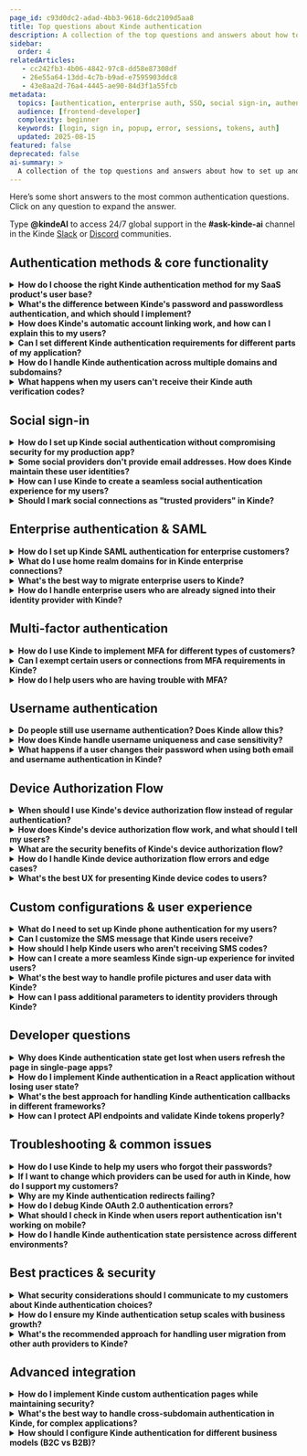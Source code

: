 ```yaml
---
page_id: c93d0dc2-adad-4bb3-9618-6dc2109d5aa8
title: Top questions about Kinde authentication
description: A collection of the top questions and answers about how to set up and configure Kinde authentication for your user's needs.
sidebar:
  order: 4
relatedArticles: 
   - cc242fb3-4b06-4842-97c8-dd58e87308df
   - 26e55a64-13dd-4c7b-b9ad-e7595903ddc8
   - 43e8aa2d-76a4-4445-ae90-84d3f1a55fcb
metadata:
  topics: [authentication, enterprise auth, SSO, social sign-in, authentication issues, user access control, user access, user authentication]
  audience: [frontend-developer]
  complexity: beginner
  keywords: [login, sign in, popup, error, sessions, tokens, auth]
  updated: 2025-08-15
featured: false
deprecated: false
ai-summary: >
  A collection of the top questions and answers about how to set up and configure Kinde authentication for your user's needs.
---
```


Here’s some short answers to the most common authentication questions. Click on any question to expand the answer.

<Aside title=”Ask the docs”>

Type **@kindeAI** to access 24/7 global support in the **#ask-kinde-ai** channel in the Kinde [Slack](https://join.slack.com/t/thekindecommunity/shared_invite/zt-1vyq8qilj-jFH5V27jfFnHk~BuBSU0ZA) or [Discord](https://discord.gg/KdkCXRNTFn) communities.

</Aside>

## Authentication methods & core functionality

<details>
<summary><strong>How do I choose the right Kinde authentication method for my SaaS product's user base?</strong></summary>
<br></br>
Think about who you're building for and what they're used to. If you're targeting developers, they'll probably expect GitHub or GitLab sign-in options. Building something for everyday consumers? Google and Apple sign-in will feel familiar and remove friction. Got enterprise customers? They'll likely need SAML or Microsoft Entra ID to keep their IT teams happy. Here's the thing - you don't need to figure it all out upfront. Start simple with email authentication and add more options as you grow. Your web app and mobile app can even have different auth requirements if that makes sense for your users.
[Learn more about authentication methods](/authenticate/about-auth/about-authentication/)
</details>

<details>
<summary><strong>What's the difference between Kinde's password and passwordless authentication, and which should I implement?</strong></summary>
<br></br>
With passwords, your users create and remember their own passwords (we enforce 8+ characters and block common ones). With passwordless, we send them a one-time code via email or SMS instead. Passwordless is genuinely more secure - no passwords to store, steal, or forget, and codes expire after 2 hours. Just know you can't mix both methods for the same app - it's one or the other. If you're building something mobile-first or want to reduce support tickets about forgotten passwords, passwordless is your friend.
[Password authentication guide](/authenticate/authentication-methods/password-authentication/) | [Passwordless authentication guide](/authenticate/authentication-methods/passwordless-authentication/)
</details>

<details>
<summary><strong>How does Kinde's automatic account linking work, and how can I explain this to my users?</strong></summary>
<br></br>
Here's something cool that'll make your users' lives easier - we automatically connect accounts when someone uses the same verified email across different sign-in methods. So if someone first signs up with Google, then later tries to create an account with Slack using the same email, we'll link them together automatically. No duplicate accounts, no confusion. They can sign in with either method to access the same account. Just tell your users that once they verify their email with any method, all their sign-in options with that email will work seamlessly together.
[Learn about identity and verification](/authenticate/about-auth/identity-and-verification/)
</details>

<details>
<summary><strong>Can I set different Kinde authentication requirements for different parts of my application?</strong></summary>
<br></br>
Absolutely! This is one of those features that sounds complicated but actually makes total sense. Set up your baseline authentication methods at the environment level, then customize per application or organization as needed. Maybe your main web app uses social sign-in to keep things simple, while your mobile app needs phone authentication, or you want business customers to use MFA while keeping consumer sign-up super easy. It's all about matching the auth experience to what makes sense for each user group.
[Configure authentication options](/authenticate/authentication-methods/set-up-user-authentication/)
</details>

<details>
<summary><strong>How do I handle Kinde authentication across multiple domains and subdomains?</strong></summary>
<br></br>
We've got this covered with multi-domain authentication. Think about how Google lets you stay signed in whether you're on Gmail, Calendar, or Drive - same idea. Users can hop between `website.yourapp.com`, `app.yourapp.com`, `docs.yourapp.com` and stay authenticated. The trick is using `prompt=none` in your auth URL, which invisibly checks for an existing session. If they're already signed in elsewhere, it's seamless. If not, they'll get prompted to sign in again.
[About Kinde authentication](/authenticate/about-auth/about-authentication/)
</details>

<details>
<summary><strong>What happens when my users can't receive their Kinde auth verification codes?</strong></summary>
<br></br>
First things first - tell them to check their spam folder. Seriously, this fixes it most of the time because email providers can be overly protective. For SMS codes, make sure they've got decent cell reception. If they're taking too long (codes expire after 2 hours), they'll need to request a fresh one. And if you're using SMS auth, double-check that your Twilio setup is working properly - that's usually where things go sideways.
[Passwordless authentication troubleshooting](/authenticate/authentication-methods/passwordless-authentication/)
</details>

## Social sign-in

<details>
<summary><strong>How do I set up Kinde social authentication without compromising security for my production app?</strong></summary>
<br></br>
Before you go live, you absolutely must swap out Kinde's default social credentials with your own. We let you use ours for testing, but keeping them in production is asking for trouble - security risks, performance issues, and you'll be stuck if you ever want to switch providers. Create your own apps with Google, GitHub, Apple, whatever you're using, grab your Client ID and Client Secret, and put them into Kinde's social connection settings. Don't forget to add your custom domain callbacks if you're using those.
[Add and manage social connections](/authenticate/social-sign-in/add-social-sign-in/)
</details>

<details>
<summary><strong>Some social providers don't provide email addresses. How does Kinde maintain these user identities?</strong></summary>
<br></br>
Some social providers (looking at you, X/Twitter and Apple) don't always hand over email addresses, but we need them for security things like password resets. When this happens, we'll ask your users for an email address just once during their first sign-up. After that one-time thing, they can sign in with their social account without any hassle. It's a small bump in the road that keeps everyone secure.
[X social sign-in](/authenticate/social-sign-in/twitter/) | [Apple social sign-in](/authenticate/social-sign-in/apple/)
</details>

<details>
<summary><strong>How can I use Kinde to create a seamless social authentication experience for my users?</strong></summary>
<br></br>
If you're going all-in on social auth (no email/password fallbacks), you can create a pretty slick experience. Users click your sign-in button and boom - straight to Google's or Apple's account picker. Set up custom authentication pages and use the `connectionId` parameter to skip our initial screens entirely. The only catch? We'll still handle verification and MFA screens because, well, security matters and we're good at it.
[Custom authentication pages](/authenticate/custom-configurations/custom-authentication-pages/)
</details>

<details>
<summary><strong>Should I mark social connections as "trusted providers" in Kinde?</strong></summary>
<br></br>
Generally, no - leave this off for better security. "Trusted provider" means we'll take their word that emails are verified, but here's the thing: people change email addresses, and social providers don't always keep up. Only flip this switch if you're 100% certain the provider maintains verified, current email addresses. When in doubt, err on the side of caution.
[Social connections configuration](/authenticate/social-sign-in/add-social-sign-in/)
</details>

## Enterprise authentication & SAML

<details>
<summary><strong>How do I set up Kinde SAML authentication for enterprise customers?</strong></summary>
<br></br>
SAML setup is where things get a bit technical, but stick with us. Kinde acts as the service provider while your enterprise customer brings their own identity provider (Google Workspace, Microsoft Entra ID, Cloudflare, whatever they're using). You'll create an enterprise connection in Kinde, make up a unique Entity ID (just a random string like "870sa9fbasfasdas23aghkhc12zasfnasd"), and get their IdP metadata URL. They'll need to add your ACS URL to their setup. Pro tip: generate certificate and private key pairs for extra security, and always test in a sandbox environment first.
[Custom SAML setup](/authenticate/enterprise-connections/custom-saml/)
</details>

<details>
<summary><strong>What do I use home realm domains for in Kinde enterprise connections?</strong></summary>
<br></br>
Home realm domains are basically a shortcut that makes enterprise sign-in smoother. When you set `bigcorp.com` as a home realm domain, anyone with a "@bigcorp.com" email gets automatically routed to their company's sign-in flow - no extra clicks needed. Just remember that each domain can only be used once across all your connections, so no sharing. Oh, and the SSO button disappears by default when you use this (though you can bring it back if needed).
[Microsoft Entra ID setup](/authenticate/enterprise-connections/azure/)
</details>

<details>
<summary><strong>What's the best way to migrate enterprise users to Kinde?</strong></summary>
<br></br>
Get your enterprise connections set up in Kinde first - SAML, Entra ID, whatever they're using. Then when you import their user data (via CSV or JSON), we'll automatically match everyone to the right connection based on their email addresses. This means their sign-in experience stays exactly the same - they won't even notice you've switched to Kinde behind the scenes. Import their roles and permissions too if you've got them.
[Migrate to Kinde](/get-started/switch-to-kinde/switch-to-kinde-for-user-authentication/)
</details>

<details>
<summary><strong>How do I handle enterprise users who are already signed into their identity provider with Kinde?</strong></summary>
<br></br>
When enterprise users sign out of your app, they're only signing out of Kinde, not their company's identity provider (like Entra ID). This is totally normal for federated auth - it's how most enterprise setups work. If your customer really needs full sign-out from both systems, you'll need to build additional logout flows, but honestly, most companies prefer it this way.
[Entra ID SAML connection](/authenticate/enterprise-connections/entra-id-saml/)
</details>

## Multi-factor authentication

<details>
<summary><strong>How do I use Kinde to implement MFA for different types of customers?</strong></summary>
<br></br>
MFA is one of those things where one size definitely doesn't fit all. You can set it up for everyone (environment level) or get granular with specific customer segments (organization level). Finance and government customers? They'll probably want mandatory MFA. Consumer-facing app? Maybe make it optional so you don't scare people away. We support email codes, SMS codes, and authenticator apps as second factors. Just don't use the same method twice - as in don't make email the primary and secondary auth method. That could be confusing.
[Enable multi-factor authentication](/authenticate/multi-factor-auth/enable-multi-factor-authentication/)
</details>

<details>
<summary><strong>Can I exempt certain users or connections from MFA requirements in Kinde?</strong></summary>
<br></br>
Yep, you've got options here. You can exempt specific roles (maybe only admins need MFA) or exempt enterprise connections where MFA is already handled by their company's identity provider. Nobody wants double MFA - that's just annoying. Set these exemptions at the organization level, and if someone has a mix of exempt and non-exempt roles, MFA kicks in by default (better safe than sorry).
[Set MFA per organization](/authenticate/multi-factor-auth/mfa-per-org/)
</details>

<details>
<summary><strong>How do I help users who are having trouble with MFA?</strong></summary>
<br></br>
Make the instructions super clear for each method you support. For authenticator apps, walk them through the QR code scanning and emphasize saving those backup codes (they will lose them otherwise). For SMS, double-check they're entering phone numbers correctly with country codes. For email codes, spam folder check again. Always give users a way to contact you when they get locked out - it happens to the best of us. You can also [reset MFA for a user](/manage-users/access-control/reset-multi-factor-authentication-for-a-user/).
[Multi-factor authentication guide](/authenticate/multi-factor-auth/enable-multi-factor-authentication/)
</details>

## Username authentication

<details>
<summary><strong>Do people still use username authentication? Does Kinde allow this?</strong></summary>
<br></br>
Absolutely Kinde supports this. Username auth is perfect when you want to give users more personality in their sign-in experience or when your app has that community vibe (think gaming platforms or developer tools). They'll still need to verify their email once for security (we're not animals), but after that they can sign in with their chosen username. Works with both password and passwordless methods, so you've got flexibility there.
[Username authentication guide](/authenticate/authentication-methods/username-authentication/)
</details>

<details>
<summary><strong>How does Kinde handle username uniqueness and case sensitivity?</strong></summary>
<br></br>
We treat usernames as case-insensitive because life's too short for "BuilderBob" vs "builderbob" authentication headaches. Users can still make their aesthetic choices like "RosyRose" or "DevDan" for display, but behind the scenes we're not picky about capitalization. This prevents fraud attempts and those frustrating "username not found" moments when someone forgets their exact capitalization.
[Username authentication details](/authenticate/authentication-methods/username-authentication/)
</details>

<details>
<summary><strong>What happens if a user changes their password when using both email and username authentication in Kinde?</strong></summary>
<br></br>
Both methods share the same password! If someone can sign in with both their email and username, changing the password for one affects both. It keeps things simple for users (one password to remember) and prevents the confusion of having different passwords for the same account. We think this makes way more sense than forcing people to juggle multiple credentials.
[Username authentication configuration](/authenticate/authentication-methods/username-authentication/)
</details>

## Device Authorization Flow

<details>
<summary><strong>When should I use Kinde's device authorization flow instead of regular authentication?</strong></summary>
<br></br>
Device authorization flow is perfect for situations where typing is a nightmare - think smart TVs, gaming consoles, IoT devices, or anything without a proper keyboard. Instead of watching users struggle with TV remote controls to spell out "MyComplexPassword123!", the device shows them a simple code to enter on their phone or laptop where typing doesn't suck. It's basically Netflix's approach: the TV shows a code, you enter it on your phone, boom - you're authenticated. Much better user experience, way more secure. 
[Device Authorization Flow](/authenticate/device-authorization-flow/overview/).
</details>

<details>
<summary><strong>How does Kinde's device authorization flow work, and what should I tell my users?</strong></summary>
<br></br>
Here's the flow: your device (let's say a smart TV app) requests a device code from Kinde, then shows users a simple code and a URL like "Go to `yourapp.com/device` and enter code: ABC123". Users grab their phone, visit that URL, sign in normally (with all their usual auth methods available), enter the code, and authorize the device. Meanwhile, your TV app is polling our servers asking "Are they done yet? Are they done yet?" until we give it the green light with tokens. The whole thing happens in parallel - no hanging around waiting.
[Device Authorization Flow](/authenticate/device-authorization-flow/overview/)
</details>

<details>
<summary><strong>What are the security benefits of Kinde's device authorization flow?</strong></summary>
<br></br>
It keeps credentials off devices you don't control, which is huge for security. Users never enter their actual passwords on the TV, CLI, or IoT device - they authenticate on their trusted phone or laptop instead. Plus, they get access to all their usual security features like MFA, social sign-in, and password managers. The codes expire quickly, we rate-limit the polling to prevent abuse, and users always see a proper consent screen before authorizing access. It's basically taking the most secure part of OAuth (browser-based auth) and making it work for devices that can't do browsers. 
[About authentication methods](/authenticate/about-auth/authentication-methods/)
</details>

<details>
<summary><strong>How do I handle Kinde device authorization flow errors and edge cases?</strong></summary>
<br></br>
The main errors you'll see are `authorization_pending` (user hasn't finished yet - keep polling), `slow_down` (you're polling too aggressively - back off), and `expired_token` (codes expired - start over). Handle these gracefully in your app rather than crashing. Users might also get confused about which device they're supposed to use for what, so make your instructions crystal clear. And remember, some users will start the process but never finish it - that's normal, just clean up expired sessions.
[OAuth token validation and errors](/build/tokens/token-validation-errors/)
</details>

<details>
<summary><strong>What's the best UX for presenting Kinde device codes to users?</strong></summary>
<br></br>
Keep it simple and obvious. Show the code clearly (big, readable font), include the full URL they need to visit, and consider showing both a QR code and the manual entry option. Don't overwhelm them with too much text - just "Go to `yourapp.com/device` on your phone and enter: ABC123" works perfectly. If you can, show some kind of progress indicator so they know the app is waiting for them to complete the process. And please, test this with actual humans - what seems obvious to developers often isn't to regular users.
</details>

## Custom configurations & user experience

<details>
<summary><strong>What do I need to set up Kinde phone authentication for my users?</strong></summary>
<br></br>
You'll need a paid Twilio business account - this isn't something we can handle for free because SMS costs money. Before you dive in, check if you need 10DLC registration (10 Digit Long Code) for your region - it's required in some places for business messaging. Read up on Twilio's A2P (Application to Person) messaging guidelines too. Once you've got that sorted, plug your Twilio details into Kinde, pick between using their messaging service (better for global apps) or a specific phone number, and set your default country.
[Set up phone authentication](/authenticate/authentication-methods/phone-authentication/)
</details>

<details>
<summary><strong>Can I customize the SMS message that Kinde users receive?</strong></summary>
<br></br>
Nope, and here's why - we use a standard format that meets security best practices and works across different languages. The message looks like: "123456 is your one-time code to sign in to [xxxx@login.xxx.au](mailto:xxxx@login.xxx.au) #123456". That weird duplication at the end? It's for security. We know it might not match your brand perfectly, but it keeps everyone safe and compliant.
[Phone authentication details](/authenticate/authentication-methods/phone-authentication/)
</details>

<details>
<summary><strong>How should I help Kinde users who aren't receiving SMS codes?</strong></summary>
<br></br>
Start with the basics - did they enter their phone number correctly with the right country code? Do they have cell reception? Are they in a country where SMS might be restricted? Then check your end - is your Twilio account funded and configured properly? SMS delivery can be finicky, especially internationally, so having backup contact methods is always smart.
[Phone authentication setup](/authenticate/authentication-methods/phone-authentication/)
</details>

<details>
<summary><strong>How can I create a more seamless Kinde sign-up experience for invited users?</strong></summary>
<br></br>
Use the `login_hint` parameter to pre-fill email fields when you know who's trying to sign in - it's like having their name already on the guest list. You can also create a unified experience where users don't have to choose between "sign up" or "sign in" (because honestly, who remembers if they've been here before?). Skip asking for first and last names if you want to keep things really minimal. Every little bit of friction you remove makes a difference.
[Pre-populate user identity](/authenticate/custom-configurations/prepopulate-identity-sign-in/) | [Manage authentication experience](/authenticate/custom-configurations/authentication-experience/)
</details>

<details>
<summary><strong>What's the best way to handle profile pictures and user data with Kinde?</strong></summary>
<br></br>
We automatically grab profile pictures from email providers like Google and use Gravatar as backup when pictures are missing. If you'd rather handle profile pics your own way or just hate blank avatars, you can switch off the Gravatar fallback. Fair warning: Apple is pretty stingy with user data - they don't pass through avatars or much profile info, so don't expect much there.
[Authentication experience customization](/authenticate/custom-configurations/authentication-experience/)
</details>

<details>
<summary><strong>How can I pass additional parameters to identity providers through Kinde?</strong></summary>
<br></br>
Upstream parameters let you send extra data during authentication - either the same value every time (static) or something unique per user (dynamic). Common use case: passing `login_hint` to pre-fill sign-in forms or enabling those handy account switchers you see on Google. Each provider supports different parameters (check their docs), and you can even rename parameters using aliases if your IdP is picky about naming.
[Pass parameters to identity providers](/authenticate/auth-guides/pass-params-idp/)
</details>

## Developer questions

<details>
<summary><strong>Why does Kinde authentication state get lost when users refresh the page in single-page apps?</strong></summary>
<br></br>
We store tokens in memory for security - it protects against both CSRF and XSS attacks, which is definitely worth the trade-off. But yeah, it means page refreshes wipe the tokens. The best fix? Use our Custom Domains feature, which lets us set secure httpOnly cookies on your domain. For local development, there's an escape hatch called `is_dangerously_use_local_storage`, but seriously, don't use that in production - the name isn't kidding about the danger part.
[JavaScript SDK guide](m/developer-tools/sdks/frontend/javascript-sdk/) | [React SDK guide](/developer-tools/sdks/frontend/react-sdk/)
</details>

<details>
<summary><strong>How do I implement Kinde authentication in a React application without losing user state?</strong></summary>
<br></br>
Wrap your app in the KindeProvider - it's your new best friend for managing auth state. Use hooks like `useKindeAuth()` to check if someone's signed in, and always check the `isLoading` state before making decisions (nobody likes flickering UI). For production, definitely set up custom domains so you can use secure cookies. Handle your post-auth redirects properly, and your users will never know how complex this stuff really is under the hood.
[React SDK implementation](/developer-tools/sdks/frontend/react-sdk/)
</details>

<details>
<summary><strong>What's the best approach for handling Kinde authentication callbacks in different frameworks?</strong></summary>
<br></br>
Each framework has its own quirks. Next.js App Router wants `app/api/auth/[kindeAuth]/route.js`, Pages Router prefers `pages/api/auth/[...kindeAuth].js`, and vanilla JavaScript means you're handling the OAuth dance yourself. Always make sure your callback URLs match what you've configured in Kinde (case-sensitive, protocol-specific). Use our SDK callback handlers instead of rolling your own - we've already dealt with all the edge cases.
[Next.js App Router SDK](/developer-tools/sdks/backend/nextjs-sdk/) | [Using Kinde without SDK](/developer-tools/about/using-kinde-without-an-sdk/)
</details>

<details>
<summary><strong>How can I protect API endpoints and validate Kinde tokens properly?</strong></summary>
<br></br>
Use our backend SDKs or validate JWT tokens manually - either works, but the SDKs handle the fiddly bits for you. The `getToken()` method gives you bearer tokens for API calls. On your backend, always check the token's audience claim matches your API and verify it hasn't expired. And please, never put client secrets in frontend code - that's like leaving your house key under the doormat.
[TypeScript SDK guide](/developer-tools/sdks/backend/typescript-sdk/)
</details>

## Troubleshooting & common issues

<details>
<summary><strong>How do I use Kinde to help my users who forgot their passwords?</strong></summary>
<br></br>
Users can hit "forgot password" on the sign-in screen and we'll send them a one-time code via email to reset it. As an admin, you can also trigger password resets through the Kinde dashboard or API (as long as they have a verified email). There's also the option to set a temporary password for them, but you'll need to send it through your own channels - we won't email passwords directly because that's not secure.
[Password reset procedures](/authenticate/authentication-methods/password-authentication/)
</details>

<details>
<summary><strong>If I want to change which providers can be used for auth in Kinde, how do I support my customers?</strong></summary>
<br></br>
If users were relying on a social or enterprise connection that got removed or changed, they're stuck until you fix it. Before deleting any connection, make sure nobody's using it for auth. If you need to switch providers, set up the new one first, then help users transition by linking their accounts or setting up alternative auth methods. Always have a backup plan.
[Manage social connections](/authenticate/social-sign-in/add-social-sign-in/)
</details>

<details>
<summary><strong>Why are my Kinde authentication redirects failing?</strong></summary>
<br></br>
Nine times out of ten, it's a URL mismatch. Your callback URLs in Kinde need to match exactly what's in your app code and any social provider configs - we're talking case-sensitive, protocol-specific matching here. If you're using custom domains, double-check that your DNS records are set up correctly and SSL certificates are active. Also remember that custom domain tokens and Kinde subdomain tokens don't play nice together - pick one and stick with it.
[Custom domain setup](/build/domains/pointing-your-domain/)
</details>

<details>
<summary><strong>How do I debug Kinde OAuth 2.0 authentication errors?</strong></summary>
<br></br>
The error names are pretty self-explanatory once you know what to look for. `invalid_client` usually means wrong client ID or secret, `invalid_grant` means your authorization code expired (they only last a short time), and `invalid_scope` means you're asking for something we don't support. Check your credentials first, make sure you're exchanging codes quickly, and verify your requested scopes are valid. Give users helpful error messages instead of raw OAuth codes - nobody wants to see "invalid_grant" when they're just trying to sign in.
[OAuth 2.0 validation and errors](/build/tokens/token-validation-errors/)
</details>

<details>
<summary><strong>What should I check in Kinde when users report authentication isn't working on mobile?</strong></summary>
<br></br>
Mobile auth has its own special challenges. For React Native, make sure your deep linking is configured properly with the right URL schemes for both iOS and Android. Check that your redirect URLs use the correct custom scheme format like `myapp://your_kinde_domain.kinde.com/kinde_callback`. And here's a fun fact: Google doesn't support auth in webview, so make sure you're using proper browser-based flows. If your users are not receiving verification codes and you have Twilio set up, you can check the Twilio logs to help you troubleshoot.  
[React Native SDK](/developer-tools/sdks/native/react-native-sdk/) and [Set up phone auth with Twilio](/authenticate/authentication-methods/phone-authentication/)
</details>

<details>
<summary><strong>How do I handle Kinde authentication state persistence across different environments?</strong></summary>
<br></br>
For production, custom domains are your friend - they enable secure cookie storage that survives page refreshes. For local development, you can use the local storage escape hatch (just remember to remove it before going live). On your backend, implement proper session management using encrypted cookies or shared cache systems if you're running multiple servers. The right approach depends on your architecture, but security should always come first.
[TypeScript SDK session management](/developer-tools/sdks/backend/typescript-sdk/)
</details>

## Best practices & security

<details>
<summary><strong>What security considerations should I communicate to my customers about Kinde authentication choices?</strong></summary>
<br></br>
Be honest about the security trade-offs without scaring people away. Passwordless is genuinely more secure than passwords, MFA adds real protection (not just security theater), and social sign-in can be both convenient and secure when done right. If you're offering password auth, nudge users toward password managers - most people's password habits are... not great. And here's something most auth providers won't tell you: we store passwords as encrypted hashes that literally cannot be deciphered, so even we can't see what users set.
[Password authentication security](/authenticate/authentication-methods/password-authentication/)
</details>

<details>
<summary><strong>How do I ensure my Kinde authentication setup scales with business growth?</strong></summary>
<br></br>
Start simple and add complexity as you need it - don't over-engineer from day one. Begin with email auth, then layer in social sign-in, MFA, and enterprise connections as your customer base grows. Use organizations to handle multi-tenant setups where each customer needs their own user management. Set up your foundation at the environment level, then customize per organization when customers have specific needs. And seriously, implement custom domains early if you can - it makes everything smoother later.
[Kinde for different business models](/build/set-up-options/kinde-business-model/)
</details>

<details>
<summary><strong>What's the recommended approach for handling user migration from other auth providers to Kinde?</strong></summary>
<br></br>
Set up your auth methods in Kinde first, then export and import user data via CSV or JSON. If you import passwords too, your users won't notice anything changed - which is exactly what you want. If you're switching auth methods (like going passwordless), give users a heads up about what's changing. Test everything in a sandbox environment first, and keep an eye out for edge cases like users who change their passwords during the migration window.
[Switch to Kinde migration guide](/get-started/switch-to-kinde/switch-to-kinde-for-user-authentication/)
</details>

## Advanced integration

<details>
<summary><strong>How do I implement Kinde custom authentication pages while maintaining security?</strong></summary>
<br></br>
You can build your own sign-up and sign-in pages to match your brand perfectly, but we'll still handle the security-critical stuff like verification and MFA. Use connection IDs and login hints in your auth URLs to route users directly to specific authentication methods. Think of it as having your cake and eating it too - custom experience with bulletproof security. Just remember that some screens (password entry, code verification) stay with us because that's where the security magic happens.
[Custom authentication pages](/authenticate/custom-configurations/custom-authentication-pages/)
</details>

<details>
<summary><strong>What's the best way to handle cross-subdomain authentication in Kinde, for complex applications?</strong></summary>
<br></br>
Custom domains and proper cookie configuration are your best friends here. Set cookies to the root domain instead of subdomains so they're accessible across your entire ecosystem. For PHP apps, we've got helper functions to make this easy. Test everything thoroughly across all your subdomains - nothing's more embarrassing than users getting stuck switching between `app.yoursite.com` and `dashboard.yoursite.com`.
[PHP SDK domain configuration](/developer-tools/sdks/backend/php-sdk/)
</details>

<details>
<summary><strong>How should I configure Kinde authentication for different business models (B2C vs B2B)?</strong></summary>
<br></br>
B2C is straightforward - configure everything at the business level with easy social sign-in and email auth. B2B gets more interesting because you're serving multiple companies, each with their own needs. Use organizations to create separate tenant management, set up enterprise connections for business customers who need SAML or Entra ID, and keep simpler social auth for any consumer-facing parts of your platform. It's all about matching Kinde auth options to what your customer actually needs.
[Business model configuration](/build/set-up-options/kinde-business-model/)
</details>
